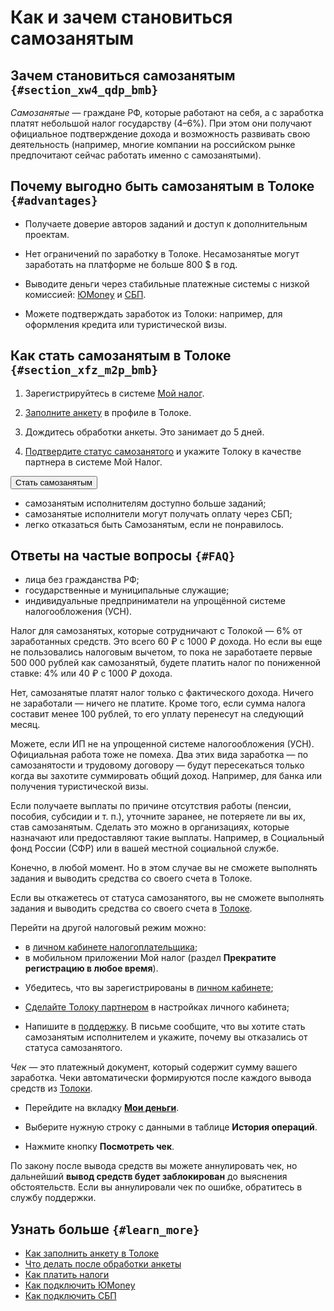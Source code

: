 # Как и зачем становиться самозанятым

## Зачем становиться самозанятым `{#section_xw4_qdp_bmb}`

_Самозанятые_ — граждане РФ, которые работают на себя, а с заработка платят небольшой налог государству (4–6%). При этом они получают официальное подтверждение дохода и возможность развивать свою деятельность (например, многие компании на российском рынке предпочитают сейчас работать именно с самозанятыми).

## Почему выгодно быть самозанятым в Толоке `{#advantages}`

- Получаете доверие авторов заданий и доступ к дополнительным проектам.

- Нет ограничений по заработку в Толоке. Несамозанятые могут заработать на платформе не больше 800 $ в год.

- Выводите деньги через стабильные платежные системы с низкой комиссией: [ЮMoney](../../pay/yoomoney) и [СБП](../../pay/sbp).

- Можете подтверждать заработок из Толоки: например, для оформления кредита или туристической визы.

## Как стать самозанятым в Толоке `{#section_xfz_m2p_bmb}`

1. Зарегистрируйтесь в системе [Мой налог](https://npd.nalog.ru/app/).

1. [Заполните анкету](../send-request) в профиле в Толоке.

1. Дождитесь обработки анкеты. Это занимает до 5 дней.

1. [Подтвердите статус самозанятого](../accept-status) и укажите Толоку в качестве партнера в системе Мой Налог.

<Button view="defaultInverse" size="l" type="link" url="https://we.toloka.ai/profile">Стать самозанятым</Button>

<p></p>

<Note mode="tip" title="Самозанятым быть выгодно">

- самозанятым исполнителям доступно больше заданий;
- самозанятые исполнители могут получать оплату через СБП;
- легко отказаться быть Самозанятым, если не понравилось.

</Note>

## Ответы на частые вопросы `{#FAQ}`

<Cut title="Кто не может стать самозанятым?">

- лица без гражданства РФ;
- государственные и муниципальные служащие;
- индивидуальные предприниматели на упрощённой системе налогообложения (УСН).

</Cut>

<Cut title="Какой налог я буду платить?">

Налог для самозанятых, которые сотрудничают с Толокой — 6% от заработанных средств. Это всего 60 ₽ с 1000 ₽ дохода. Но если вы еще не пользовались налоговым вычетом, то пока не заработаете первые 500 000 рублей как самозанятый, будете платить налог по пониженной ставке: 4% или 40 ₽ с 1000 ₽ дохода.

</Cut>

<Cut title="Нужно платить налог каждый месяц, даже если ничего не заработал?">

Нет, самозанятые платят налог только с фактического дохода. Ничего не заработали — ничего не платите. Кроме того, если сумма налога составит менее 100 рублей, то его уплату перенесут на следующий месяц.

</Cut>

<Cut title="Если у меня ИП или основная работа, я могу стать самозанятым?">

Можете, если ИП не на упрощенной системе налогообложения (УСН). Официальная работа тоже не помеха. Два этих вида заработка — по самозанятости и трудовому договору — будут пересекаться только когда вы захотите суммировать общий доход. Например, для банка или получения туристической визы.

</Cut>

<Cut title="А если я получаю пособие, его не отменят?">

Если получаете выплаты по причине отсутствия работы (пенсии, пособия, субсидии и т. п.), уточните заранее, не потеряете ли вы их, став самозанятым. Сделать это можно в организациях, которые назначают или предоставляют такие выплаты. Например, в Социальный фонд России (СФР) или в вашей местной социальной службе.

</Cut>

<Cut title="Я могу отказаться от статуса самозанятого?">

Конечно, в любой момент. Но в этом случае вы не сможете выполнять задания и выводить средства со своего счета в Толоке.

</Cut>

<Cut title="Отказаться от статуса самозанятого">

<Note mode="restriction" title="Внимание">

Если вы откажетесь от статуса самозанятого, вы не сможете выполнять задания и выводить средства со своего счета в [Толоке](https://toloka.ai/tolokers/ru/).

</Note>

Перейти на другой налоговый режим можно:

- в [личном кабинете налогоплательщика](https://lknpd.nalog.ru/auth/login);
- в мобильном приложении Мой налог (раздел **Прекратите регистрацию в любое время**).

</Cut>

<Cut title="Вернуть статус самозанятого">

  * Убедитесь, что вы зарегистрированы в [личном кабинете](https://lknpd.nalog.ru/auth/login);

  * [Сделайте Толоку партнером](../accept-status#section_f3t_j4p_bmb) в настройках личного кабинета;

  * Напишите в [поддержку](../../troubleshooting/support?form-source=self-employed-about). В письме сообщите, что вы хотите стать самозанятым исполнителем и укажите, почему вы отказались от статуса самозанятого.

</Cut>

<Cut title="Чеки: посмотреть, аннулировать или восстановить">

_Чек_ — это платежный документ, который содержит сумму вашего заработка. Чеки автоматически формируются после каждого вывода средств из [Толоки](https://toloka.ai/tolokers/ru/).

  * Перейдите на вкладку [**Мои деньги**](https://we.toloka.ai/profile/money).

  * Выберите нужную строку с данными в таблице **История операций**.

  * Нажмите кнопку **Посмотреть чек**.

<Note mode="restriction" title="Внимание">

По закону после вывода средств вы можете аннулировать чек, но дальнейший **вывод средств будет заблокирован** до выяснения обстоятельств. Если вы аннулировали чек по ошибке, обратитесь в службу поддержки.

</Note>

</Cut>

## Узнать больше `{#learn_more}`

- [Как заполнить анкету в Толоке](../send-request)
- [Что делать после обработки анкеты](../accept-status)
- [Как платить налоги](../pay-taxes)
- [Как подключить ЮMonеy](../../pay/yoomoney)
- [Как подключить СБП](../../pay/sbp)